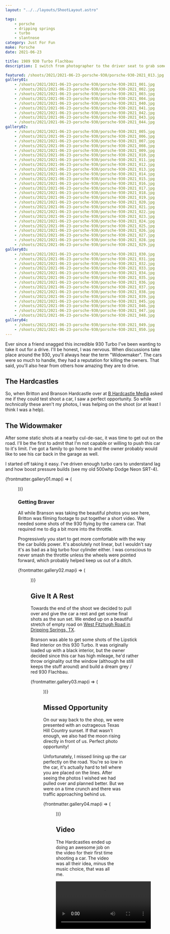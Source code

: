 ```yaml
---
layout: "../../layouts/ShootLayout.astro"

tags:
    - porsche
    - dripping springs
    - turbo
    - slantnose
category: Just For Fun
make: Porsche
date: 2021-06-23

title: 1989 930 Turbo Flachbau
description: I switch from photographer to the driver seat to grab some rolling shots of a Porsche 930 Turbo.

featured: /shoots/2021/2021-06-23-porsche-930/porsche-930-2021_013.jpg
gallery01:
    - /shoots/2021/2021-06-23-porsche-930/porsche-930-2021_001.jpg
    - /shoots/2021/2021-06-23-porsche-930/porsche-930-2021_002.jpg
    - /shoots/2021/2021-06-23-porsche-930/porsche-930-2021_003.jpg
    - /shoots/2021/2021-06-23-porsche-930/porsche-930-2021_004.jpg
    - /shoots/2021/2021-06-23-porsche-930/porsche-930-2021_040.jpg
    - /shoots/2021/2021-06-23-porsche-930/porsche-930-2021_041.jpg
    - /shoots/2021/2021-06-23-porsche-930/porsche-930-2021_042.jpg
    - /shoots/2021/2021-06-23-porsche-930/porsche-930-2021_043.jpg
    - /shoots/2021/2021-06-23-porsche-930/porsche-930-2021_044.jpg
gallery02:
    - /shoots/2021/2021-06-23-porsche-930/porsche-930-2021_005.jpg
    - /shoots/2021/2021-06-23-porsche-930/porsche-930-2021_006.jpg
    - /shoots/2021/2021-06-23-porsche-930/porsche-930-2021_007.jpg
    - /shoots/2021/2021-06-23-porsche-930/porsche-930-2021_008.jpg
    - /shoots/2021/2021-06-23-porsche-930/porsche-930-2021_009.jpg
    - /shoots/2021/2021-06-23-porsche-930/porsche-930-2021_010.jpg
    - /shoots/2021/2021-06-23-porsche-930/porsche-930-2021_011.jpg
    - /shoots/2021/2021-06-23-porsche-930/porsche-930-2021_012.jpg
    - /shoots/2021/2021-06-23-porsche-930/porsche-930-2021_013.jpg
    - /shoots/2021/2021-06-23-porsche-930/porsche-930-2021_014.jpg
    - /shoots/2021/2021-06-23-porsche-930/porsche-930-2021_015.jpg
    - /shoots/2021/2021-06-23-porsche-930/porsche-930-2021_016.jpg
    - /shoots/2021/2021-06-23-porsche-930/porsche-930-2021_017.jpg
    - /shoots/2021/2021-06-23-porsche-930/porsche-930-2021_018.jpg
    - /shoots/2021/2021-06-23-porsche-930/porsche-930-2021_019.jpg
    - /shoots/2021/2021-06-23-porsche-930/porsche-930-2021_020.jpg
    - /shoots/2021/2021-06-23-porsche-930/porsche-930-2021_021.jpg
    - /shoots/2021/2021-06-23-porsche-930/porsche-930-2021_022.jpg
    - /shoots/2021/2021-06-23-porsche-930/porsche-930-2021_023.jpg
    - /shoots/2021/2021-06-23-porsche-930/porsche-930-2021_024.jpg
    - /shoots/2021/2021-06-23-porsche-930/porsche-930-2021_025.jpg
    - /shoots/2021/2021-06-23-porsche-930/porsche-930-2021_026.jpg
    - /shoots/2021/2021-06-23-porsche-930/porsche-930-2021_027.jpg
    - /shoots/2021/2021-06-23-porsche-930/porsche-930-2021_028.jpg
    - /shoots/2021/2021-06-23-porsche-930/porsche-930-2021_029.jpg
gallery03:
    - /shoots/2021/2021-06-23-porsche-930/porsche-930-2021_030.jpg
    - /shoots/2021/2021-06-23-porsche-930/porsche-930-2021_031.jpg
    - /shoots/2021/2021-06-23-porsche-930/porsche-930-2021_032.jpg
    - /shoots/2021/2021-06-23-porsche-930/porsche-930-2021_033.jpg
    - /shoots/2021/2021-06-23-porsche-930/porsche-930-2021_034.jpg
    - /shoots/2021/2021-06-23-porsche-930/porsche-930-2021_035.jpg
    - /shoots/2021/2021-06-23-porsche-930/porsche-930-2021_036.jpg
    - /shoots/2021/2021-06-23-porsche-930/porsche-930-2021_037.jpg
    - /shoots/2021/2021-06-23-porsche-930/porsche-930-2021_038.jpg
    - /shoots/2021/2021-06-23-porsche-930/porsche-930-2021_039.jpg
    - /shoots/2021/2021-06-23-porsche-930/porsche-930-2021_045.jpg
    - /shoots/2021/2021-06-23-porsche-930/porsche-930-2021_046.jpg
    - /shoots/2021/2021-06-23-porsche-930/porsche-930-2021_047.jpg
    - /shoots/2021/2021-06-23-porsche-930/porsche-930-2021_048.jpg
gallery04:
    - /shoots/2021/2021-06-23-porsche-930/porsche-930-2021_049.jpg
    - /shoots/2021/2021-06-23-porsche-930/porsche-930-2021_050.jpg
---
```



Ever since a friend snagged this incredible 930 Turbo I've been wanting to take it out for a drive. I'll be honest, I was nervous. When discussions take place around the 930, you'll always hear the term "Widowmaker". The cars were so much to handle, they had a reputation for killing the owners. That said, you'll also hear from others how amazing they are to drive.

## The Hardcastles

So, when Britton and Branson Hardcastle over at [B Hardcastle Media](https://www.bhardcastle.com/) asked me if they could test shoot a car, I saw a perfect opportunity. So while _technically_ these aren't my photos, I was helping on the shoot (or at least I think I was a help).

## The Widowmaker

After some static shots at a nearby cul-de-sac, it was time to get out on the road. I'll be the first to admit that I'm not capable or willing to push this car to it's limit. I've got a family to go home to and the owner probably would like to see his car back in the garage as well.

I started off taking it easy. I've driven enough turbo cars to understand lag and how boost pressure builds (see my old 500whp Dodge Neon SRT-4).

{frontmatter.gallery01.map(i => (<Figure src={i} />))}

### Getting Braver

All while Branson was taking the beautiful photos you see here, Britton was filming footage to put together a short video. We needed some shots of the 930 flying by the camera car. That required me to dig a bit more into the throttle.

Progressively you start to get more comfortable with the way the car builds power. It's absolutely not linear, but I wouldn't say it's as bad as a big turbo four cylinder either. I was conscious to never smash the throttle unless the wheels were pointed forward, which probably helped keep us out of a ditch.

{frontmatter.gallery02.map(i => (<Figure src={i} />))}

## Give It A Rest

Towards the end of the shoot we decided to pull over and give the car a rest and get some final shots as the sun set. We ended up on a beautiful stretch of empty road on [West Fitzhugh Road in Dripping Springs, TX](https://goo.gl/maps/tA78JHiVg4dXSwHp8).

Branson was able to get some shots of the Lipstick Red interior on this 930 Turbo. It was originally loaded up with a black interior, but the owner decided since this car has high mileage, he'd rather throw originality out the window (although he still keeps the stuff around) and build a dream grey / red 930 Flachbau.

{frontmatter.gallery03.map(i => (<Figure src={i} />))}

## Missed Opportunity

On our way back to the shop, we were presented with an outrageous Texas Hill Country sunset. If that wasn't enough, we also had the moon rising directly in front of us. Perfect photo opportunity!

Unfortunately, I missed lining up the car perfectly on the road. You're so low in the car, it's actually hard to tell where you are placed on the lines. After seeing the photos I wished we had pulled over and planned better. But we were on a time crunch and there was traffic approaching behind us.

{frontmatter.gallery04.map(i => (<Figure src={i} />))}

## Video

The Hardcastles ended up doing an awesome job on the video for their first time shooting a car. The video was all their idea, minus the music choice, that was all me.

<Video src="/shoots/2021/2021-06-23-porsche-930/1989-porsche-930-turbo-flachbau.mp4" />

## Conclusion

I've had plenty of opportunities to drive 60's and 70's air cooled Porsches. I really do enjoy them. As good as they are, this car is just perfection. I love the styling, the widebody and the drama of the turbo flat-6.
